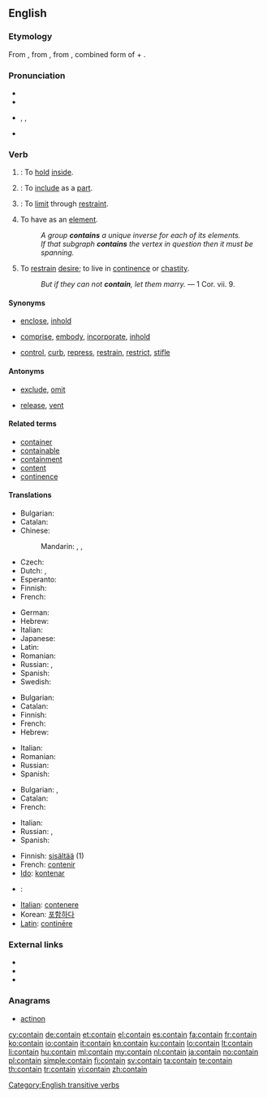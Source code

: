 ==English==

===Etymology===
From {{etyl|enm}}, from {{etyl|fro}} {{term|lang=fro|contenir}}, from {{etyl|la}} {{term|lang=la|continere||to hold or keep together, comprise, contain}}, combined form of {{term|con-||together|lang=la}} + {{term|lang=la|teneo|teneō|to hold}}.

===Pronunciation===
* {{a|Canada}}
* {{audio|en-ca-contain.ogg|Audio (CA)}}
* {{a|US}} {{enPR|kən-tān'}}, {{IPA|/kənˈteɪn/}}, {{X-SAMPA|/k@n"teIn/}}
* {{rhymes|eɪn}}

===Verb===
{{en-verb}}

# {{transitive}}: To [[hold]] [[inside]].
# {{transitive}}: To [[include]] as a [[part]].
# {{transitive}}: To [[limit]] through [[restraint]].
# {{mathematics|of a [[set]] etc.|transitive}} To have as an [[element]].
#: ''A group '''contains''' a unique inverse for each of its elements.''
#: ''If that subgraph '''contains''' the vertex in question then it must be spanning.''
# {{obsolete|intransitive}} To [[restrain]] [[desire]]; to live in [[continence]] or [[chastity]].
#: ''But if they can not '''contain''', let them marry.'' &mdash; 1 Cor. vii. 9.

====Synonyms====
* {{sense|hold inside}} [[enclose]], [[inhold]]
* {{sense|include as part}} [[comprise]], [[embody]], [[incorporate]], [[inhold]]
* {{sense|limit by restraint}} [[control]], [[curb]], [[repress]], [[restrain]], [[restrict]], [[stifle]]

====Antonyms====
* {{sense|include as part}} [[exclude]], [[omit]]
* {{sense|limit by restraint}} [[release]], [[vent]]

====Related terms====
* [[container]]
* [[containable]]
* [[containment]]
* [[content]]
* [[continence]]

====Translations====
{{trans-top|To hold inside}}
* Bulgarian: {{t+|bg|побирам}}
* Catalan: {{t+|ca|contenir}}
* Chinese:
*: Mandarin: {{t|zh|包含|tr=bāohán|sc=Hani}}, {{t|zh|含有|tr=hányǒu|sc=Hani}}, {{t|zh|含|tr=hán|sc=Hani}}
* Czech: {{t+|cs|obsahovat}}
* Dutch: {{t+|nl|inhouden}}, {{t+|nl|bevatten}}
* Esperanto: {{t-|eo|enhavi|xs=Esperanto}}
* Finnish: {{t+|fi|sisältää}}
* French: {{t+|fr|contenir}}
{{trans-mid}}
* German: {{t+|de|enthalten}}
* Hebrew: {{t-|he|הכיל|tr=heikhíl}}
* Italian: {{t+|it|contenere}}
* Japanese: {{t+|ja|含む|tr=ふくむ, fukumu|sc=Jpan}}
* Latin: {{t+|la|teneo}}
* Romanian: {{t+|ro|conține}}
* Russian: {{t+|ru|содержать|tr=soderžátʹ|sc=Cyrl}} {{impf}}, {{t+|ru|вмещать|tr=vmeščátʹ|sc=Cyrl}} {{impf}}
* Spanish: {{t+|es|contener}}
* Swedish: {{t+|sv|innehålla}}
{{trans-bottom}}

{{trans-top|To include as a part}}
* Bulgarian: {{t+|bg|съдържам}}
* Catalan: {{t+|ca|contenir}}
* Finnish: {{t+|fi|sisältyä}}
* French: {{t+|fr|contenir}}
* Hebrew: {{t+|he|כלל|tr=kalál}}
{{trans-mid}}
* Italian: {{t+|it|contenere}}
* Romanian: {{t+|ro|conține}}
* Russian: {{t+|ru|содержать|tr=soderžátʹ|sc=Cyrl}} {{impf}}
* Spanish: {{t+|es|contener}}
{{trans-bottom}}

{{trans-top|To limit through restraint}}
* Bulgarian: {{t+|bg|сдържам}}, {{t+|bg|въздържам}}
* Catalan: {{t+|ca|contenir}}
* French: {{t+|fr|contenir}}
{{trans-mid}}
* Italian: {{t+|it|contenere}}
* Russian: {{t+|ru|сдерживать|tr=sdérživatʹ|sc=Cyrl}} {{impf}}, {{t+|ru|сдержать|tr=sderžátʹ|sc=Cyrl}} {{pf.}}
* Spanish: {{t+|es|contener}}
{{trans-bottom}}

{{checktrans-top}}
* Finnish: [[sisältää]] (1)
* French: [[contenir]]
* [[Ido]]: [[kontenar]]
* {{ttbc|ia}}: {{t-|ia|continer}}
{{trans-mid}}
* [[Italian]]: [[contenere]]
* Korean: [[포함하다]]
* [[Latin]]: [[continere|continēre]]
{{trans-bottom}}

===External links===
* {{R:Webster 1913}}
* {{R:Century 1911}}
* {{R:OneLook}}

===Anagrams===
* [[actinon#English|actinon]]

[[Category:English transitive verbs]]

[[cy:contain]]
[[de:contain]]
[[et:contain]]
[[el:contain]]
[[es:contain]]
[[fa:contain]]
[[fr:contain]]
[[ko:contain]]
[[io:contain]]
[[it:contain]]
[[kn:contain]]
[[ku:contain]]
[[lo:contain]]
[[lt:contain]]
[[li:contain]]
[[hu:contain]]
[[ml:contain]]
[[my:contain]]
[[nl:contain]]
[[ja:contain]]
[[no:contain]]
[[pl:contain]]
[[simple:contain]]
[[fi:contain]]
[[sv:contain]]
[[ta:contain]]
[[te:contain]]
[[th:contain]]
[[tr:contain]]
[[vi:contain]]
[[zh:contain]]